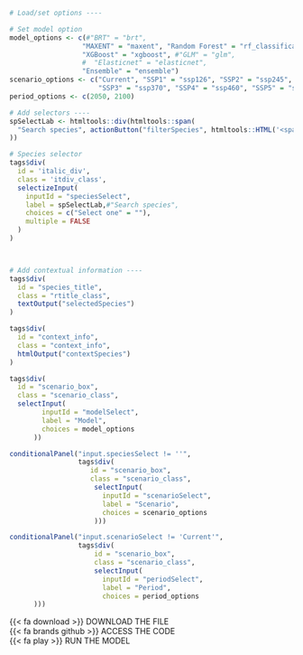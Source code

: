 ::: {.tabdiv}

```r
# Load/set options ----

# Set model option
model_options <- c(#"BRT" = "brt", 
                  "MAXENT" = "maxent", "Random Forest" = "rf_classification_ds", 
                  "XGBoost" = "xgboost", #"GLM" = "glm",
                  #  "Elasticnet" = "elasticnet", 
                  "Ensemble" = "ensemble")
scenario_options <- c("Current", "SSP1" = "ssp126", "SSP2" = "ssp245",
                      "SSP3" = "ssp370", "SSP4" = "ssp460", "SSP5" = "ssp585")
period_options <- c(2050, 2100)

# Add selectors ----
spSelectLab <- htmltools::div(htmltools::span(
  "Search species", actionButton("filterSpecies", htmltools::HTML('<span><i class="bi bi-funnel"></i> Filter</span>'), style = "border: 0; font-size: 12px; margin-left: 10px; background: none;")
))

# Species selector
tags$div(
  id = 'italic_div',
  class = 'itdiv_class',
  selectizeInput(
    inputId = "speciesSelect",
    label = spSelectLab,#"Search species",
    choices = c("Select one" = ""),
    multiple = FALSE
  )
)



# Add contextual information ----
tags$div(
  id = "species_title",
  class = "rtitle_class",
  textOutput("selectedSpecies")
)

tags$div(
  id = "context_info",
  class = "context_info",
  htmlOutput("contextSpecies")
)
```

<div class="bottom-container"> 
::: {.grid .gridaltsm}

::: {.g-col-5}
```r
tags$div(
  id = "scenario_box",
  class = "scenario_class",
  selectInput(
        inputId = "modelSelect",
        label = "Model",
        choices = model_options
      ))
```
:::

::: {.g-col-4}
```r
conditionalPanel("input.speciesSelect != ''",
                 tags$div(
                    id = "scenario_box",
                    class = "scenario_class",
                     selectInput(
                       inputId = "scenarioSelect",
                       label = "Scenario",
                       choices = scenario_options
                     )))
```

:::

::: {.g-col-3}
```r
conditionalPanel("input.scenarioSelect != 'Current'",
                 tags$div(
                     id = "scenario_box",
                     class = "scenario_class",
                     selectInput(
                       inputId = "periodSelect",
                       label = "Period",
                       choices = period_options
      )))
```

:::

:::
</div>

<div class="context-icons">

<div class="context-icons-box" onclick="location.href='https://obis.org';">{{< fa download >}} DOWNLOAD THE FILE</div>

<div class="context-icons-box" onclick="location.href='https://obis.org';">{{< fa brands github >}} ACCESS THE CODE</div>

<div class="context-icons-box" onclick="location.href='https://obis.org';">{{< fa play >}} RUN THE MODEL</div>

</div>


:::